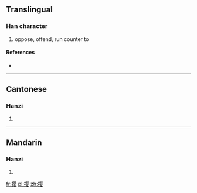 {{also|攖}}
==Translingual==

===Han character===
{{Han char|rn=64|rad=手|as=11|sn=14|four=|canj=手月人女 (QBOV)}}

# oppose, offend, run counter to

====References====
* {{Han ref|kx=0453.191|hdz=31947.020|uh=6484|ud=25732}}

----

==Cantonese==

===Hanzi===
{{yue-hanzi|jyut=|y=ying1|tra=攖}}

# {{defn|Cantonese|sort=手11}}

----

==Mandarin==

===Hanzi===
{{cmn-hanzi|tra=攖|pin=[[yīng]] ([[ying1]])|wg=ying<sup>1</sup>}}

# {{defn|Mandarin|sort=手11}}

[[fr:撄]]
[[pl:撄]]
[[zh:撄]]